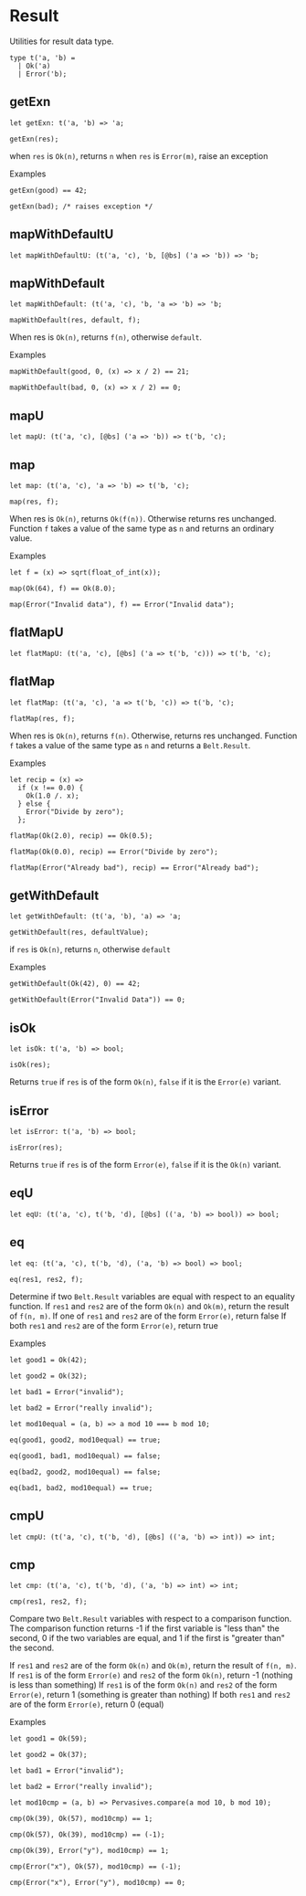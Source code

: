 
# Result

Utilities for result data type.

```
type t('a, 'b) =
  | Ok('a)
  | Error('b);
```

## getExn

```
let getExn: t('a, 'b) => 'a;
```

`getExn(res);`

when `res` is `Ok(n)`, returns `n` when `res` is `Error(m)`, raise an exception

Examples

```
getExn(good) == 42;

getExn(bad); /* raises exception */
```

## mapWithDefaultU

```
let mapWithDefaultU: (t('a, 'c), 'b, [@bs] ('a => 'b)) => 'b;
```

## mapWithDefault

```
let mapWithDefault: (t('a, 'c), 'b, 'a => 'b) => 'b;
```

`mapWithDefault(res, default, f);`

When res is `Ok(n)`, returns `f(n)`, otherwise `default`.

Examples

```
mapWithDefault(good, 0, (x) => x / 2) == 21;

mapWithDefault(bad, 0, (x) => x / 2) == 0;
```

## mapU

```
let mapU: (t('a, 'c), [@bs] ('a => 'b)) => t('b, 'c);
```

## map

```
let map: (t('a, 'c), 'a => 'b) => t('b, 'c);
```

`map(res, f);`

When res is `Ok(n)`, returns `Ok(f(n))`. Otherwise returns res unchanged. Function `f` takes a value of the same type as `n` and returns an ordinary value.

Examples

```
let f = (x) => sqrt(float_of_int(x));

map(Ok(64), f) == Ok(8.0);

map(Error("Invalid data"), f) == Error("Invalid data");
```

## flatMapU

```
let flatMapU: (t('a, 'c), [@bs] ('a => t('b, 'c))) => t('b, 'c);
```

## flatMap

```
let flatMap: (t('a, 'c), 'a => t('b, 'c)) => t('b, 'c);
```

`flatMap(res, f);`

When res is `Ok(n)`, returns `f(n)`. Otherwise, returns res unchanged. Function `f` takes a value of the same type as `n` and returns a `Belt.Result`.

Examples

```
let recip = (x) =>
  if (x !== 0.0) {
    Ok(1.0 /. x);
  } else {
    Error("Divide by zero");
  };

flatMap(Ok(2.0), recip) == Ok(0.5);

flatMap(Ok(0.0), recip) == Error("Divide by zero");

flatMap(Error("Already bad"), recip) == Error("Already bad");
```

## getWithDefault

```
let getWithDefault: (t('a, 'b), 'a) => 'a;
```

`getWithDefault(res, defaultValue);`

if `res` is `Ok(n)`, returns `n`, otherwise `default`

Examples

```
getWithDefault(Ok(42), 0) == 42;

getWithDefault(Error("Invalid Data")) == 0;
```

## isOk

```
let isOk: t('a, 'b) => bool;
```

`isOk(res);`

Returns `true` if `res` is of the form `Ok(n)`, `false` if it is the `Error(e)` variant.

## isError

```
let isError: t('a, 'b) => bool;
```

`isError(res);`

Returns `true` if `res` is of the form `Error(e)`, `false` if it is the `Ok(n)` variant.

## eqU

```
let eqU: (t('a, 'c), t('b, 'd), [@bs] (('a, 'b) => bool)) => bool;
```

## eq

```
let eq: (t('a, 'c), t('b, 'd), ('a, 'b) => bool) => bool;
```

`eq(res1, res2, f);`

Determine if two `Belt.Result` variables are equal with respect to an equality function. If `res1` and `res2` are of the form `Ok(n)` and `Ok(m)`, return the result of `f(n, m)`. If one of `res1` and `res2` are of the form `Error(e)`, return false If both `res1` and `res2` are of the form `Error(e)`, return true

Examples

```
let good1 = Ok(42);

let good2 = Ok(32);

let bad1 = Error("invalid");

let bad2 = Error("really invalid");

let mod10equal = (a, b) => a mod 10 === b mod 10;

eq(good1, good2, mod10equal) == true;

eq(good1, bad1, mod10equal) == false;

eq(bad2, good2, mod10equal) == false;

eq(bad1, bad2, mod10equal) == true;
```

## cmpU

```
let cmpU: (t('a, 'c), t('b, 'd), [@bs] (('a, 'b) => int)) => int;
```

## cmp

```
let cmp: (t('a, 'c), t('b, 'd), ('a, 'b) => int) => int;
```

`cmp(res1, res2, f);`

Compare two `Belt.Result` variables with respect to a comparison function. The comparison function returns -1 if the first variable is "less than" the second, 0 if the two variables are equal, and 1 if the first is "greater than" the second.

If `res1` and `res2` are of the form `Ok(n)` and `Ok(m)`, return the result of `f(n, m)`. If `res1` is of the form `Error(e)` and `res2` of the form `Ok(n)`, return -1 (nothing is less than something) If `res1` is of the form `Ok(n)` and `res2` of the form `Error(e)`, return 1 (something is greater than nothing) If both `res1` and `res2` are of the form `Error(e)`, return 0 (equal)

Examples

```
let good1 = Ok(59);

let good2 = Ok(37);

let bad1 = Error("invalid");

let bad2 = Error("really invalid");

let mod10cmp = (a, b) => Pervasives.compare(a mod 10, b mod 10);

cmp(Ok(39), Ok(57), mod10cmp) == 1;

cmp(Ok(57), Ok(39), mod10cmp) == (-1);

cmp(Ok(39), Error("y"), mod10cmp) == 1;

cmp(Error("x"), Ok(57), mod10cmp) == (-1);

cmp(Error("x"), Error("y"), mod10cmp) == 0;
```
